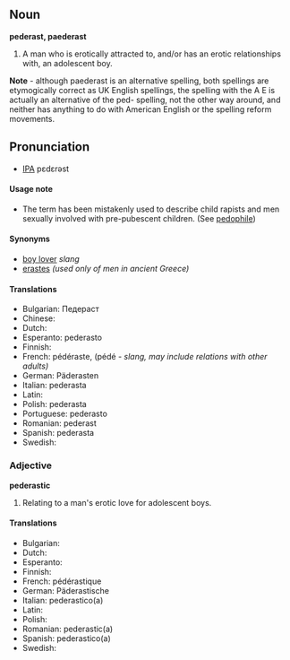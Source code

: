 ==Noun==
'''pederast, paederast'''
# A man who is erotically attracted to, and/or has an erotic relationships with, an adolescent boy.
'''Note''' - although paederast is an alternative spelling, both spellings are etymogically correct as UK English spellings, the spelling with the A E is actually an alternative of the ped- spelling, not the other way around, and neither has anything to do with American English or the spelling reform movements.

==Pronunciation==
*[[IPA]] pεdεrəst

====Usage note====
*The term has been mistakenly used to describe child rapists and men sexually involved with pre-pubescent children. (See [[pedophile]])

====Synonyms====
*[[boy lover]] ''slang''
*[[erastes]] ''(used only of men in ancient Greece)''

====Translations====
*Bulgarian: Педераст
*Chinese: 
*Dutch: 
*Esperanto: pederasto
*Finnish: 
*French: pédéraste, (pédé - ''slang, may include relations with other adults)''
*German: Päderasten
*Italian: pederasta
*Latin: 
*Polish: pederasta
*Portuguese: pederasto
*Romanian: pederast
*Spanish: pederasta
*Swedish:

===Adjective===
'''pederastic'''
# Relating to a man's erotic love for adolescent boys.

====Translations====
*Bulgarian:
*Dutch: 
*Esperanto: 
*Finnish: 
*French: pédérastique
*German: Päderastische
*Italian: pederastico(a)
*Latin: 
*Polish: 
*Romanian: pederastic(a)
*Spanish: pederastico(a)
*Swedish: